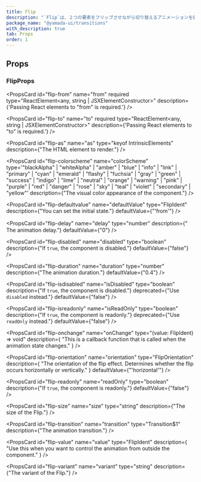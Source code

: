 ```yaml
---
title: Flip
description: "`Flip`は、２つの要素をフリップさせながら切り替えるアニメーションを提供するコンポーネントです。"
package_name: "@yamada-ui/transitions"
with_description: true
tab: Props
order: 1
---
```


## Props

### FlipProps

<PropsCard
  id="flip-from"
  name="from"
  required
  type="ReactElement<any, string | JSXElementConstructor<any>>"
  description={'Passing React elements to "from" is required.'}
/>

<PropsCard
  id="flip-to"
  name="to"
  required
  type="ReactElement<any, string | JSXElementConstructor<any>>"
  description={'Passing React elements to "to" is required.'}
/>

<PropsCard
  id="flip-as"
  name="as"
  type="keyof IntrinsicElements"
  description={"The HTML element to render."}
/>

<PropsCard
  id="flip-colorscheme"
  name="colorScheme"
  type='"blackAlpha" | "whiteAlpha" | "amber" | "blue" | "info" | "link" | "primary" | "cyan" | "emerald" | "flashy" | "fuchsia" | "gray" | "green" | "success" | "indigo" | "lime" | "neutral" | "orange" | "warning" | "pink" | "purple" | "red" | "danger" | "rose" | "sky" | "teal" | "violet" | "secondary" | "yellow"'
  description={"The visual color appearance of the component."}
/>

<PropsCard
  id="flip-defaultvalue"
  name="defaultValue"
  type="FlipIdent"
  description={"You can set the initial state."}
  defaultValue={"'from'"}
/>

<PropsCard
  id="flip-delay"
  name="delay"
  type="number"
  description={"　The animation delay."}
  defaultValue={"0"}
/>

<PropsCard
  id="flip-disabled"
  name="disabled"
  type="boolean"
  description={"If `true`, the component is disabled."}
  defaultValue={"false"}
/>

<PropsCard
  id="flip-duration"
  name="duration"
  type="number"
  description={"The animation duration."}
  defaultValue={"0.4"}
/>

<PropsCard
  id="flip-isdisabled"
  name="isDisabled"
  type="boolean"
  description={"If `true`, the component is disabled."}
  deprecated={"Use `disabled` instead."}
  defaultValue={"false"}
/>

<PropsCard
  id="flip-isreadonly"
  name="isReadOnly"
  type="boolean"
  description={"If `true`, the component is readonly."}
  deprecated={"Use `readOnly` instead."}
  defaultValue={"false"}
/>

<PropsCard
  id="flip-onchange"
  name="onChange"
  type="(value: FlipIdent) => void"
  description={
    "This is a callback function that is called when the animation state changes."
  }
/>

<PropsCard
  id="flip-orientation"
  name="orientation"
  type="FlipOrientation"
  description={
    "The orientation of the flip effect. Determines whether the flip occurs horizontally or vertically."
  }
  defaultValue={"'horizontal'"}
/>

<PropsCard
  id="flip-readonly"
  name="readOnly"
  type="boolean"
  description={"If `true`, the component is readonly."}
  defaultValue={"false"}
/>

<PropsCard
  id="flip-size"
  name="size"
  type="string"
  description={"The size of the Flip."}
/>

<PropsCard
  id="flip-transition"
  name="transition"
  type="Transition$1"
  description={"The animation transition."}
/>

<PropsCard
  id="flip-value"
  name="value"
  type="FlipIdent"
  description={
    "Use this when you want to control the animation from outside the component."
  }
/>

<PropsCard
  id="flip-variant"
  name="variant"
  type="string"
  description={"The variant of the Flip."}
/>
